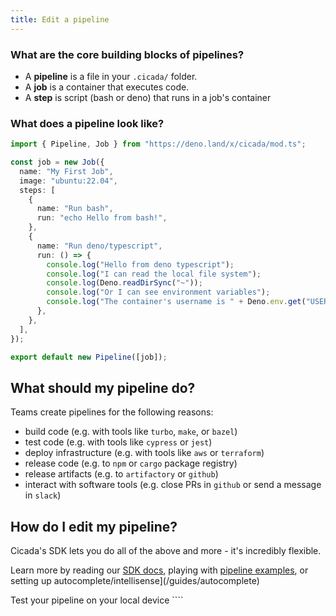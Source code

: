 ```yaml
---
title: Edit a pipeline
---
```


### What are the core building blocks of pipelines?

- A **pipeline** is a file in your `.cicada/` folder.
- A **job** is a container that executes code.
- A **step** is script (bash or deno) that runs in a job's container

### What does a pipeline look like?

```typescript my-pipeline.ts
import { Pipeline, Job } from "https://deno.land/x/cicada/mod.ts";

const job = new Job({
  name: "My First Job",
  image: "ubuntu:22.04",
  steps: [
    {
      name: "Run bash",
      run: "echo Hello from bash!",
    },
    {
      name: "Run deno/typescript",
      run: () => {
        console.log("Hello from deno typescript");
        console.log("I can read the local file system");
        console.log(Deno.readDirSync("~"));
        console.log("Or I can see environment variables");
        console.log("The container's username is " + Deno.env.get("USER"));
      },
    },
  ],
});

export default new Pipeline([job]);
```

## What should my pipeline do?

Teams create pipelines for the following reasons:

- build code (e.g. with tools like `turbo`, `make`, or `bazel`)
- test code (e.g. with tools like `cypress` or `jest`)
- deploy infrastructure (e.g. with tools like `aws` or `terraform`)
- release code (e.g. to `npm` or `cargo` package registry)
- release artifacts (e.g. to `artifactory` or `github`)
- interact with software tools (e.g. close PRs in `github` or send a message in `slack`)

## How do I edit my pipeline?

Cicada's SDK lets you do all of the above and more - it's incredibly flexible.

Learn more by reading our [SDK docs](/reference/sdk), playing with [pipeline examples](/pipeline-examples/starter), or setting up autocomplete/intellisense](/guides/autocomplete)

<Card title="Next: Test your pipeline" icon="pencil" href="test-pipeline">
  Test your pipeline on your local device
</Card>
````

